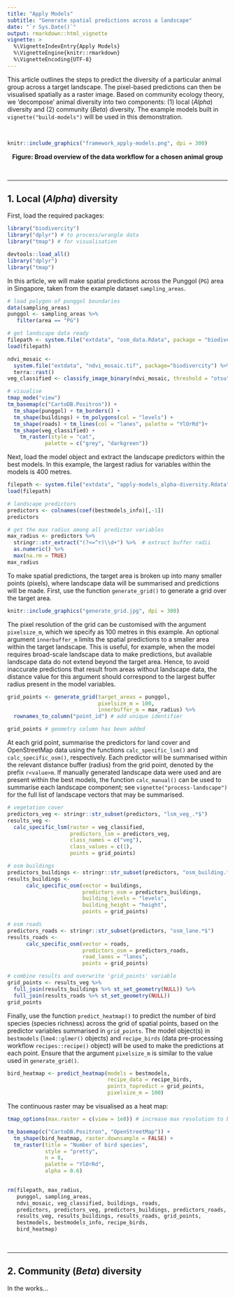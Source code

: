 ```yaml
---
title: "Apply Models"
subtitle: "Generate spatial predictions across a landscape"
date: "`r Sys.Date()`"
output: rmarkdown::html_vignette
vignette: >
  %\VignetteIndexEntry{Apply Models}
  %\VignetteEngine{knitr::rmarkdown}
  %\VignetteEncoding{UTF-8}
---
```


This article outlines the steps to predict the diversity of a particular animal group across a target landscape. The pixel-based predictions can then be visualised spatially as a raster image. Based on community ecology theory, we ‘decompose’ animal diversity into two components: (1) local (_Alpha_) diversity and (2) community (_Beta_) diversity. The example models built in `vignette("build-models")` will be used in this demonstration.

<br>

```r
knitr::include_graphics("framework_apply-models.png", dpi = 300)
```
<center><b> Figure: Broad overview of the data workflow for a chosen animal group </b></center>

<br>

---

## 1. Local (_Alpha_) diversity

First, load the required packages:

```r
library("biodivercity")
library("dplyr") # to process/wrangle data
library("tmap") # for visualisation
```

```r
devtools::load_all() 
library("dplyr") 
library("tmap")
```

In this article, we will make spatial predictions across the Punggol (`PG`) area in Singapore, taken from the example dataset `sampling_areas`.

```r

# load polygon of punggol boundaries
data(sampling_areas)
punggol <- sampling_areas %>%
   filter(area == "PG")

# get landscape data ready
filepath <- system.file("extdata", "osm_data.Rdata", package = "biodivercity")
load(filepath)

ndvi_mosaic <- 
  system.file("extdata", "ndvi_mosaic.tif", package="biodivercity") %>% 
  terra::rast()
veg_classified <- classify_image_binary(ndvi_mosaic, threshold = "otsu")

# visualise 
tmap_mode("view")
tm_basemap(c("CartoDB.Positron")) +
  tm_shape(punggol) + tm_borders() +
  tm_shape(buildings) + tm_polygons(col = "levels") +
  tm_shape(roads) + tm_lines(col = "lanes", palette = "YlOrRd")+
  tm_shape(veg_classified) +
    tm_raster(style = "cat",
            palette = c("grey", "darkgreen"))
```

Next, load the model object and extract the landscape predictors within the best models. In this example, the largest radius for variables within the models is 400 metres.

```r
filepath <- system.file("extdata", "apply-models_alpha-diversity.Rdata", package="biodivercity")
load(filepath)

# landscape predictors
predictors <- colnames(coef(bestmodels_info)[,-1])
predictors

# get the max radius among all predictor variables
max_radius <- predictors %>% 
  stringr::str_extract("(?<=^r)\\d+") %>%  # extract buffer radii
  as.numeric() %>% 
  max(na.rm = TRUE)
max_radius
```


To make spatial predictions, the target area is broken up into many smaller points (pixels), where landscape data will be summarised and predictions will be made. First, use the function `generate_grid()` to generate a grid over the target area. 

```r
knitr::include_graphics("generate_grid.jpg", dpi = 300)
```

The pixel resolution of the grid can be customised with the argument `pixelsize_m`, which we specify as 100 metres in this example. An optional argument `innerbuffer_m` limits the spatial predictions to a smaller area within the target landscape. This is useful, for example, when the model requires broad-scale landscape data to make predictions, but available landscape data do not extend beyond the target area. Hence, to avoid inaccurate predictions that result from areas without landscape data, the distance value for this argument should correspond to the largest buffer radius present in the model variables. 

```r

grid_points <- generate_grid(target_areas = punggol, 
                             pixelsize_m = 100,
                             innerbuffer_m = max_radius) %>%
  rownames_to_column("point_id") # add unique identifier

grid_points # geometry column has been added
```

At each grid point, summarise the predictors for land cover and OpenStreetMap data using the functions `calc_specific_lsm()` and `calc_specific_osm()`, respectively. Each predictor will be summarised within the relevant distance buffer (radius) from the grid point, denoted by the prefix `r<value>m`. If manually generated landscape data were used and are present within the best models, the function `calc_manual()` can be used to summarise each landscape component; see `vignette("process-landscape")` for the full list of landscape vectors that may be summarised.

```r

# vegetation cover
predictors_veg <- stringr::str_subset(predictors, "lsm_veg_.*$")
results_veg <- 
  calc_specific_lsm(raster = veg_classified,
                    predictors_lsm = predictors_veg,
                    class_names = c("veg"),
                    class_values = c(1),
                    points = grid_points)

# osm buildings
predictors_buildings <- stringr::str_subset(predictors, "osm_building.*$")
results_buildings <-
      calc_specific_osm(vector = buildings,
                        predictors_osm = predictors_buildings,
                        building_levels = "levels",
                        building_height = "height",
                        points = grid_points)

# osm roads
predictors_roads <- stringr::str_subset(predictors, "osm_lane.*$")
results_roads <-
      calc_specific_osm(vector = roads,
                        predictors_osm = predictors_roads,
                        road_lanes = "lanes",
                        points = grid_points)

# combine results and overwrite 'grid_points' variable 
grid_points <- results_veg %>% 
  full_join(results_buildings %>% st_set_geometry(NULL)) %>% 
  full_join(results_roads %>% st_set_geometry(NULL))
grid_points
```

Finally, use the function `predict_heatmap()` to predict the number of bird species (species richness) across the grid of spatial points, based on the predictor variables summarised in `grid_points`. The model object(s) in `bestmodels` (`lme4::glmer()` objects) and `recipe_birds` (data pre-processing workflow `recipes::recipe()` object) will be used to make the predictions at each point. Ensure that the argument `pixelsize_m` is similar to the value used in `generate_grid()`.

```r
bird_heatmap <- predict_heatmap(models = bestmodels, 
                                recipe_data = recipe_birds,
                                points_topredict = grid_points, 
                                pixelsize_m = 100)
```

The continuous raster may be visualised as a heat map:

```r

tmap_options(max.raster = c(view = 1e8)) # increase max resolution to be visualised

tm_basemap(c("CartoDB.Positron", "OpenStreetMap")) +
  tm_shape(bird_heatmap, raster.downsample = FALSE) +
  tm_raster(title = "Number of bird species",
            style = "pretty",
            n = 8,
            palette = "YlOrRd",
            alpha = 0.6) 
  
```

```r
rm(filepath, max_radius,
   punggol, sampling_areas,
   ndvi_mosaic, veg_classified, buildings, roads,
   predictors, predictors_veg, predictors_buildings, predictors_roads,
   results_veg, results_buildings, results_roads, grid_points, 
   bestmodels, bestmodels_info, recipe_birds,
   bird_heatmap)
```


<br>

---

## 2. Community (_Beta_) diversity

In the works...

<br>

